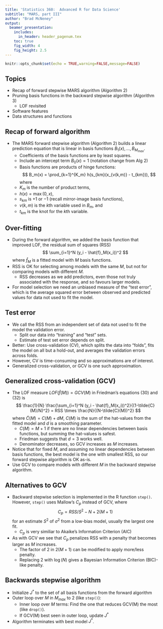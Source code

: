 ```yaml
---
title: 'Statistics 360:  Advanced R for Data Science'
subtitle: "MARS, part III"
author: "Brad McNeney"
output: 
  beamer_presentation:
    includes:
      in_header: header_pagenum.tex
    toc: true
    fig_width: 4
    fig_height: 2.5
---
```


```r
knitr::opts_chunk$set(echo = TRUE,warning=FALSE,message=FALSE)
```


## Topics

* Recap of forward stepwise MARS algorithm (Algorithm 2)
* Pruning basis functions in the backward stepwise algorithm (Algorithm 3)
    * LOF revisited
* Software features
* Data structures and functions

## Recap of forward algorithm

* The MARS forward stepwise algorithm (Algorithm 2) builds a linear
prediction equation that is linear in basis functions $B_1(x),\ldots,B_{M_{max}}$.
    * Coefficients of the basis functions are by least squares.
    * Include an intercept term $B_0(x)=1$ (notation change from Alg 2)
    * Basis functions are products of hinge functions:
$$
B_m(x) = \prod_{k=1}^{K_m} h(s_{km}(x_{v(k,m)} - t_{km})),
$$
where
    * $K_m$ is the number of product terms,
    * $h(x) = \max(0,x)$,
    * $s_{km}$ is $+1$ or $-1$ (recall mirror-image basis functions),
    * $v(k,m)$ is the $k$th variable used in $B_m$, and
    * $t_{km}$ is the knot for the $k$th variable.
    
## Over-fitting

* During the forward algorithm, we added the basis function that
improved LOF, the residual sum of squares (RSS)
$$
 \sum_{i=1}^N (y_i - \hat{f}_M(x_i))^2
$$
where $\hat{f}_M$ is a fitted model with $M$ basis functions.
* RSS is OK for selecting among models with the same $M$, but
not for comparing models with different $M$.
    * RSS decreases as we add predictors, even those not truly associated
    with the response, and so favours larger models.
* For model selection we need an unbiased measure of the "test error",
which is the average squared error between observed and predicted values
for data not used to fit the model.

## Test error

* We call the RSS from an independent set of data not 
used to fit the model the validation error.
    * Split our data into "training" and "test" sets. 
    * Estimate of test set error depends on split.
* Better: Use cross-validation (CV), which splits the data into "folds", 
fits the model on all but a hold-out, and averages the validation errors
across folds.
* However, CV is time-consuming and so approximations are of interest.
* Generalized cross-validation, or GCV is one such approximation.

## Generalized cross-validation (GCV)

* The LOF measure $LOF(\hat{f}(M)) = GCV(M)$ in Friedman's equations (30) 
and (32) is
$$
\frac{1}{N} \frac{\sum_{i=1}^N (y_i - \hat{f}_M(x_i))^2}{(1-\tilde{C}(M)/N)^2}
= RSS \times \frac{N}{(N-\tilde{C}(M))^2}
$$
where $\tilde{C}(M) = C(M) + dM$, $C(M)$ is the 
sum of the hat-values from the fitted model and 
$d$ is a smoothing parameter.
    * $C(M) = M+1$ if there are no linear dependencies between
    basis functions, but summing the hat-values is safest.
    * Friedman suggests that $d=3$ works well.
    * Denominator decreases, so GCV increases as $M$ increases.
* Notice that for fixed $M$, and assuming no linear dependencies
between basis functions, the best model is the one with 
smallest RSS, so our forward stepwise algorithm is OK as-is.
* Use GCV to compare models with different $M$ in the 
backward stepwise algorithm.

## Alternatives to GCV

* Backward stepwise selection is implemented in the R function 
`step()`. However, `step()` uses Mallow's $C_p$ instead of GCV, where
$$
C_p = RSS/S^2 -N + 2(M+1)
$$
for an estimate $S^2$ of $\sigma^2$ from a low-bias model, usually
the largest one fit.
    * $C_p$ is very similiar to Akaike's Information Criterion (AIC)
* As with GCV we see that $C_p$ penalizes RSS with a penalty that 
becomes larger as $M$ increases.
    * The factor of 2 in $2(M+1)$ can be modified to apply 
    more/less penalty.
    * Replacing 2 with $\log(N)$ gives a Bayesian Information
    Criterion (BIC)-like penalty.
    
## Backwards stepwise algorithm

* Initialize $J^*$ to the set of all basis functions 
from the forward algorithm
* Outer loop over $M$ in $M_{max}$ to 2 (like `step()`):
    * Inner loop over $M$ terms: Find the one
    that reduces GCV(M) the most (like `drop()`).
    * If GCV(M) best seen in outer loop, update $J^*$ 
* Algorithm terminates with best model $J^*$.
